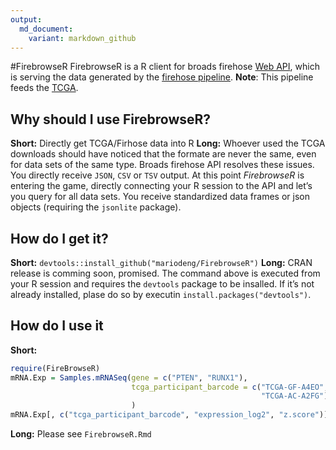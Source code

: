 ```yaml
---
output:
  md_document:
    variant: markdown_github
---
```


#FirebrowseR
FirebrowseR is a R client for broads firehose [Web API](http://firebrowse.org/api-docs/), which is serving the data generated by the [firehose pipeline](http://firebrowse.org/). __Note__: This pipeline feeds the [TCGA](https://tcga-data.nci.nih.gov/tcga/).

## Why should I use FirebrowseR?
__Short:__ Directly get TCGA/Firhose data into R
__Long:__ Whoever used the TCGA downloads should have noticed that the formate are never the same, even for data sets of the same type. Broads firehose API resolves these issues. You directly receive `JSON`, `CSV` or `TSV` output. At this point _FirebrowseR_ is entering the game, directly connecting your R session to the API and let's you query for all data sets. You receive standardized data frames or json objects (requiring the `jsonlite` package). 

## How do I get it?
__Short:__ `devtools::install_github("mariodeng/FirebrowseR")` 
__Long:__ CRAN release is comming soon, promised. The command above is executed from your R session and requires the `devtools` package to be insalled. If it's not already installed, plase do so by executin `install.packages("devtools")`.

## How do I use it
__Short:__
```r
require(FireBrowseR)
mRNA.Exp = Samples.mRNASeq(gene = c("PTEN", "RUNX1"),
                           tcga_participant_barcode = c("TCGA-GF-A4EO",
                                                        "TCGA-AC-A2FG")
                           )
mRNA.Exp[, c("tcga_participant_barcode", "expression_log2", "z.score")]
```
__Long:__
Please see `FirebrowseR.Rmd`
